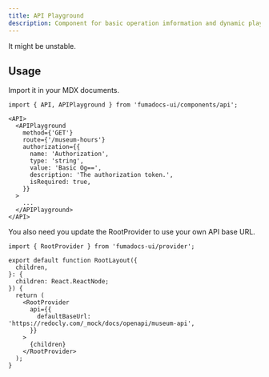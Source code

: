 ```yaml
---
title: API Playground
description: Component for basic operation imformation and dynamic playground
---
```


<Callout type="warn" title="Experimental">
  It might be unstable.
</Callout>


<Root baseUrl="https://redocly.com/_mock/docs/openapi/museum-api">
  <APIPlayground
    method={'GET'}
    route={'/museum-hours'}
    authorization={{
      name: 'Authorization',
      type: 'string',
      value: 'Basic Og==',
      description: 'The authorization token.',
      isRequired: true,
    }}
  />
</Root>

## Usage

Import it in your MDX documents.

```mdx title="tickets.mdx"
import { API, APIPlayground } from 'fumadocs-ui/components/api';

<API>
  <APIPlayground
    method={'GET'}
    route={'/museum-hours'}
    authorization={{
      name: 'Authorization',
      type: 'string',
      value: 'Basic Og==',
      description: 'The authorization token.',
      isRequired: true,
    }}
  >
    ...
  </APIPlayground>
</API>
```

You also need you update the RootProvider to use your own API base URL.

```tsx
import { RootProvider } from 'fumadocs-ui/provider';

export default function RootLayout({
  children,
}: {
  children: React.ReactNode;
}) {
  return (
    <RootProvider
      api={{
        defaultBaseUrl: 'https://redocly.com/_mock/docs/openapi/museum-api',
      }}
    >
      {children}
    </RootProvider>
  );
}
```

